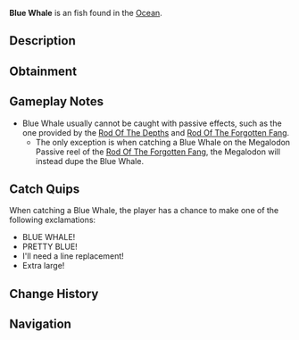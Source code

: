 {{FishInfobox
|image          = Blue Whale.png
|rarity         = Exotic
|sea            = First Sea
|location       = [[Ocean]]
|sublocation    = 
|sources        = Fishing Rod
|nopassive      = 1
|radar_location = 
|prog_speed     = -90
|xp             = 25000
|weather        = 
|time           = 
|season         = Summer
|bait           = Shrimp
|base_weight    = 300000
|base_value     = 30000
|weight_range   = 170000
|base_chance    = 5
|base_resil     = 15
}}
'''Blue Whale''' is an {{Rarity|Exotic}} fish found in the [[Ocean]].

== Description ==
{{Description|A massive whale, often seen in cold waters during feeding season.|Bestiary Entry}}

== Obtainment ==
{{Description|Known for its rarity and immense size, only the keenest eyes will spot it.|Bestiary Hint}}
{{Fish Availability|
Whale Migration/Moby
Whale Migration/Normal
|top_rods      = 
Challenger's Rod\15036.19\28176.57;
Seraphic Rod\14966.8\27206.94;
Ethereal Prism Rod\14305.4\25221;
No-Life Rod\12452.41\23429.49;
Abyssal Specter Rod\12271.82\23380.84;
Heaven's Rod\9345.23\16171.11;
Leviathan's Fang Rod\12101.25\21545.72;
Rod Of The Forgotten Fang\11872.49\21660.28;
Zeus Rod\8025.51\15290.59
|recommended   = Challenger's Rod
}}

== Gameplay Notes ==
* Blue Whale usually cannot be caught with passive effects, such as the one provided by the [[Rod Of The Depths]] and [[Rod Of The Forgotten Fang]].
** The only exception is when catching a Blue Whale on the Megalodon Passive reel of the [[Rod Of The Forgotten Fang]], the Megalodon will instead dupe the Blue Whale.

== Catch Quips ==
When catching a Blue Whale, the player has a chance to make one of the following exclamations:
* BLUE WHALE!
* PRETTY BLUE!
* I'll need a line replacement!
* Extra large!

== Change History ==
{{Change History|{{subst:Current Version}}}}

== Navigation ==
{{Fish Navbox|Ocean}}